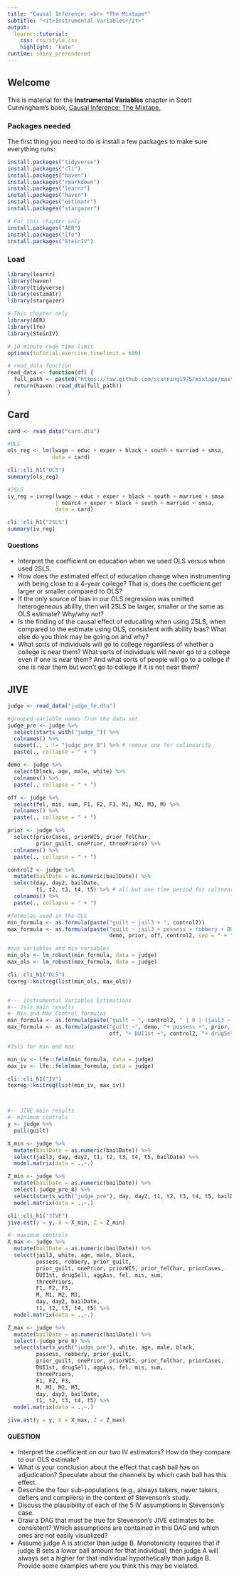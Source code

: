 ```yaml
---
title: "Causal Inference: <br> *The Mixtape*"
subtitle: "<it>Instrumental Variables</it>"
output: 
  learnr::tutorial:
    css: css/style.css
    highlight: "kate"
runtime: shiny_prerendered
---
```


## Welcome

This is material for the **Instrumental Variables** chapter in Scott Cunningham's book, [Causal Inference: The Mixtape.](https://mixtape.scunning.com/)

### Packages needed

The first thing you need to do is install a few packages to make sure everything runs:

```r
install.packages("tidyverse")
install.packages("cli")
install.packages("haven")
install.packages("rmarkdown")
install.packages("learnr")
install.packages("haven")
install.packages("estimatr")
install.packages("stargazer")

# For this chapter only
install.packages("AER")
install.packages("lfe")
install.packages("SteinIV")
```

### Load 

```r
library(learnr)
library(haven)
library(tidyverse)
library(estimatr)
library(stargazer)

# This chapter only
library(AER)
library(lfe)
library(SteinIV)

# 10 minute code time limit
options(tutorial.exercise.timelimit = 600)

# read_data function
read_data <- function(df) {
  full_path <- paste0("https://raw.github.com/scunning1975/mixtape/master/", df)
  return(haven::read_dta(full_path))
}
```

## Card

```r

card <- read_data("card.dta")

#OLS
ols_reg <- lm(lwage ~ educ + exper + black + south + married + smsa, 
              data = card)

cli::cli_h1("OLS")
summary(ols_reg)

#2SLS
iv_reg = ivreg(lwage ~ educ + exper + black + south + married + smsa 
               | nearc4 + exper + black + south + married + smsa, 
               data = card)

cli::cli_h1("2SLS")
summary(iv_reg)


```


#### Questions
- Interpret the coefficient on education when we used OLS versus when used 2SLS. 
- How does the estimated effect of education change when instrumenting with being close to a 4-year college?  That is, does the coefficient get larger or smaller compared to OLS?
- If the only source of bias in our OLS regression was omitted heterogeneous ability, then will 2SLS be larger, smaller or the same as OLS estimate?  Why/why not?   
- Is the finding of the causal effect of educating when using 2SLS, when compared to the estimate using OLS, consistent with ability bias?  What else do you think may be going on and why?
- What sorts of individuals will go to college regardless of whether a college is near them?  What sorts of individuals will never go to a college even if one is near them?  And what sorts of people will go to a college if one is near them but won't go to college if it is not near them?




## JIVE 

```r


judge <- read_data("judge_fe.dta")

#grouped variable names from the data set
judge_pre <- judge %>% 
  select(starts_with("judge_")) %>% 
  colnames() %>% 
  subset(., . != "judge_pre_8") %>% # remove one for colinearity
  paste(., collapse = " + ")

demo <- judge %>% 
  select(black, age, male, white) %>% 
  colnames() %>% 
  paste(., collapse = " + ")

off <- judge %>% 
  select(fel, mis, sum, F1, F2, F3, M1, M2, M3, M) %>% 
  colnames() %>% 
  paste(., collapse = " + ")

prior <- judge %>% 
  select(priorCases, priorWI5, prior_felChar, 
         prior_guilt, onePrior, threePriors) %>% 
  colnames() %>% 
  paste(., collapse = " + ")

control2 <- judge %>%
  mutate(bailDate = as.numeric(bailDate)) %>% 
  select(day, day2, bailDate, 
         t1, t2, t3, t4, t5) %>% # all but one time period for colinearity
  colnames() %>% 
  paste(., collapse = " + ")

#formulas used in the OLS
min_formula <- as.formula(paste("guilt ~ jail3 + ", control2))
max_formula <- as.formula(paste("guilt ~ jail3 + possess + robbery + DUI1st + drugSell + aggAss",
                                demo, prior, off, control2, sep = " + "))

#max variables and min variables
min_ols <- lm_robust(min_formula, data = judge)
max_ols <- lm_robust(max_formula, data = judge)

cli::cli_h1("OLS")
texreg::knitreg(list(min_ols, max_ols))


#--- Instrumental Variables Estimations
#-- 2sls main results
#- Min and Max Control formulas
min_formula <- as.formula(paste("guilt ~ ", control2, " | 0 | (jail3 ~ 0 +", judge_pre, ")"))
max_formula <- as.formula(paste("guilt ~", demo, "+ possess +", prior, "+ robbery +", 
                                off, "+ DUI1st +", control2, "+ drugSell + aggAss | 0 | (jail3 ~ 0 +", judge_pre, ")"))

#2sls for min and max

min_iv <- lfe::felm(min_formula, data = judge)
max_iv <- lfe::felm(max_formula, data = judge)

cli::cli_h1("IV")
texreg::knitreg(list(min_iv, max_iv))



#-- JIVE main results
#- minimum controls
y <- judge %>%
  pull(guilt)

X_min <- judge %>%
  mutate(bailDate = as.numeric(bailDate)) %>%
  select(jail3, day, day2, t1, t2, t3, t4, t5, bailDate) %>%
  model.matrix(data = .,~.)

Z_min <- judge %>%
  mutate(bailDate = as.numeric(bailDate)) %>%
  select(-judge_pre_8) %>%
  select(starts_with("judge_pre"), day, day2, t1, t2, t3, t4, t5, bailDate) %>%
  model.matrix(data = .,~.)

cli::cli_h1("JIVE")
jive.est(y = y, X = X_min, Z = Z_min)

#- maximum controls
X_max <- judge %>%
  mutate(bailDate = as.numeric(bailDate)) %>%
  select(jail3, white, age, male, black,
         possess, robbery, prior_guilt,
         prior_guilt, onePrior, priorWI5, prior_felChar, priorCases,
         DUI1st, drugSell, aggAss, fel, mis, sum,
         threePriors,
         F1, F2, F3,
         M, M1, M2, M3,
         day, day2, bailDate, 
         t1, t2, t3, t4, t5) %>%
  model.matrix(data = .,~.)

Z_max <- judge %>%
  mutate(bailDate = as.numeric(bailDate)) %>%
  select(-judge_pre_8) %>%
  select(starts_with("judge_pre"), white, age, male, black,
         possess, robbery, prior_guilt,
         prior_guilt, onePrior, priorWI5, prior_felChar, priorCases,
         DUI1st, drugSell, aggAss, fel, mis, sum,
         threePriors,
         F1, F2, F3,
         M, M1, M2, M3,
         day, day2, bailDate, 
         t1, t2, t3, t4, t5) %>%
  model.matrix(data = .,~.)

jive.est(y = y, X = X_max, Z = Z_max)

```
#### QUESTION
- Interpret the coefficient on our two IV estimators?  How do they compare to our OLS estimate?
- What is your conclusion about the effect that cash bail has on adjudication?  Speculate about the channels by which cash bail has this effect. 
- Describe the four sub-populations (e.g., always takers, never takers, defiers and compliers) in the context of Stevenson's study.
- Discuss the plausibility of each of the 5 IV assumptions in Stevenson's case.  
- Draw a DAG that must be true for Stevenson's JIVE estimates to be consistent?  Which assumptions are contained in this DAG and which ones are not easily visualized? 
- Assume judge A is stricter than judge B.  Monotonicity requires that if judge B sets a lower bail amount for that individual, then judge A will always set a higher for that individual hypothetically than judge B.  Provide some examples where you think this may be violated.  



